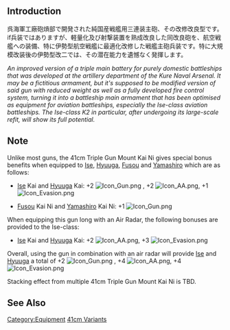 {{EquipmentInfo|290}}

==Introduction==
呉海軍工廠砲熕部で開発された純国産戦艦用三連装主砲、その改修改良型です。if兵装ではありますが、軽量化及び射撃装置を熟成改良した同改良砲を、航空戦艦への装備、特に伊勢型航空戦艦に最適化改修した戦艦主砲兵装です。特に大規模改装後の伊勢型改二では、その潜在能力を遺憾なく発揮します。

''An improved version of a triple main battery for purely domestic battleships that was developed at the artillery department of the Kure Naval Arsenal.  It may be a fictitious armament, but it's supposed to be modified version of said gun with reduced weight as well as a fully developed fire control system, turning it into a battleship main armament that has been optimised as equipment for aviation battleships, especially the Ise-class aviation battleships. The Ise-class K2 in particular, after undergoing its large-scale refit, will show its full potential.''

==Note==
Unlike most guns, the 41cm Triple Gun Mount Kai Ni gives special bonus benefits when equipped to [[Ise]], [[Hyuuga]], [[Fusou]] and [[Yamashiro]] which are as follows:

* [[Ise]] Kai and [[Hyuuga]] Kai: +2 [[File:Icon_Gun.png]] , +2 [[File:Icon_AA.png]], +1 [[File:Icon_Evasion.png]]

* [[Fusou]] Kai Ni and [[Yamashiro]] Kai Ni: +1 [[File:Icon_Gun.png]]

When equipping this gun long with an Air Radar, the following bonuses are provided to the Ise-class:

* [[Ise]] Kai and [[Hyuuga]] Kai: +2 [[File:Icon_AA.png]], +3 [[File:Icon_Evasion.png]]

Overall, using the gun in combination with an air radar will provide [[Ise]] and [[Hyuuga]] a total of +2 [[File:Icon_Gun.png]] , +4 [[File:Icon_AA.png]], +4 [[File:Icon_Evasion.png]]

Stacking effect from multiple 41cm Triple Gun Mount Kai Ni is TBD.

==See Also==

{{Equipmentlist}}
[[Category:Equipment]]
[[Category:41cm Variants|41cm Variants]]
